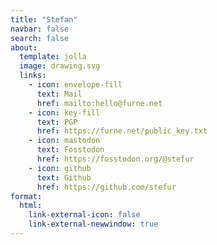 ```yaml
---
title: "Stefan"
navbar: false
search: false
about:
  template: jolla
  image: drawing.svg
  links:
    - icon: envelope-fill
      text: Mail
      href: mailto:hello@furne.net
    - icon: key-fill
      text: PGP
      href: https://furne.net/public_key.txt
    - icon: mastodon
      text: Fosstodon
      href: https://fosstodon.org/@stefur
    - icon: github
      text: Github
      href: https://github.com/stefur
format:
  html:
    link-external-icon: false
    link-external-newwindow: true
---
```

